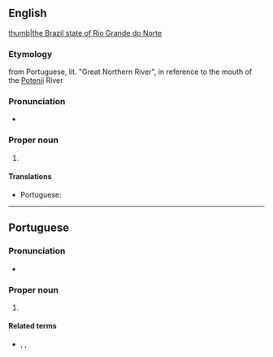 ==English==
{{wikipedia}}
[[file:Brazil State RioGrandedoNorte.svg|thumb|the Brazil state of Rio Grande do Norte]]

===Etymology===
from Portuguese, lit. "Great Northern River", in reference to the mouth of the [[Potenji]] River

===Pronunciation===
* {{IPA|/ˈɹiːəʊ ˈɡɹɑːndi dəʊ ˈnɔː(ɹ)ti/|lang=en}}

===Proper noun===
{{en-proper noun|head=Rio Grande do Norte}}

# {{place:Brazil/state|en|capital=Natal|region=Northeast Region}}

====Translations====
{{trans-top|state in north-eastern Brazil}}
* Portuguese: {{t+|pt|Rio Grande do Norte|m}}
{{trans-mid}}
{{trans-bottom}}

----

==Portuguese==

===Pronunciation===
* {{a|Brazil}} {{IPA|/ˈʁiw ˈɡɾɐ̃.d͡ʒi du ˈnɔʁ.t͡ʃi/|lang=pt}}

===Proper noun===
{{pt-proper noun|m}}

# {{place:Brazil/state|pt|capital=Natal|region=Northeast Region}}
#: {{syn|pt|RN}} {{gloss|abbreviation}}

====Related terms====
* {{l|pt|potiguar}}, {{l|pt|norte-rio-grandense}}, {{l|pt|rio-grandense}} {{gloss|[[demonym]]s}}